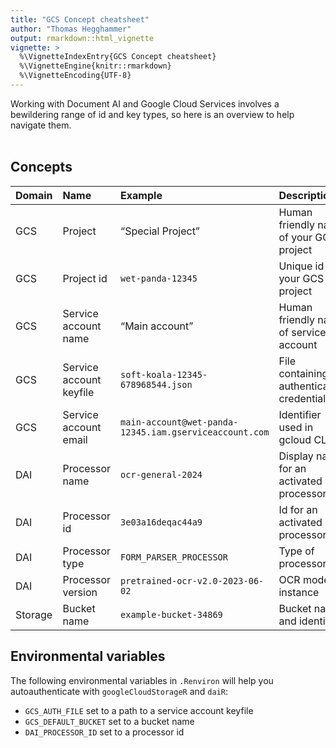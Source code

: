```yaml
---
title: "GCS Concept cheatsheet"
author: "Thomas Hegghammer"
output: rmarkdown::html_vignette
vignette: >
  %\VignetteIndexEntry{GCS Concept cheatsheet}
  %\VignetteEngine{knitr::rmarkdown}
  %\VignetteEncoding{UTF-8}
---
```


Working with Document AI and Google Cloud Services involves a bewildering range of id and key types, so here is an overview to help navigate them. 
\
\

## Concepts

Domain | Name | Example | Description
:--|:---------|:----|:------------
GCS | Project | "Special Project" | Human friendly name of your GCS project
GCS | Project id | `wet-panda-12345` | Unique id of your GCS project
GCS | Service account name | "Main account" | Human friendly name of service account
GCS | Service account keyfile | `soft-koala-12345-678968544.json` | File containing authentication credentials
GCS | Service account email | `main-account@wet-panda-12345.iam.gserviceaccount.com` | Identifier used in gcloud CLI 
DAI | Processor name | `ocr-general-2024` | Display name for an activated processor
DAI | Processor id | `3e03a16deqac44a9` | Id for an activated processor
DAI | Processor type | `FORM_PARSER_PROCESSOR` | Type of processor
DAI | Processor version | `pretrained-ocr-v2.0-2023-06-02` | OCR model instance
Storage | Bucket name | `example-bucket-34869` | Bucket name and identifier
   
## Environmental variables

The following environmental variables in `.Renviron` will help you autoauthenticate with `googleCloudStorageR` and `daiR`:

- `GCS_AUTH_FILE` set to a path to a service account keyfile
- `GCS_DEFAULT_BUCKET` set to a bucket name
- `DAI_PROCESSOR_ID` set to a processor id
